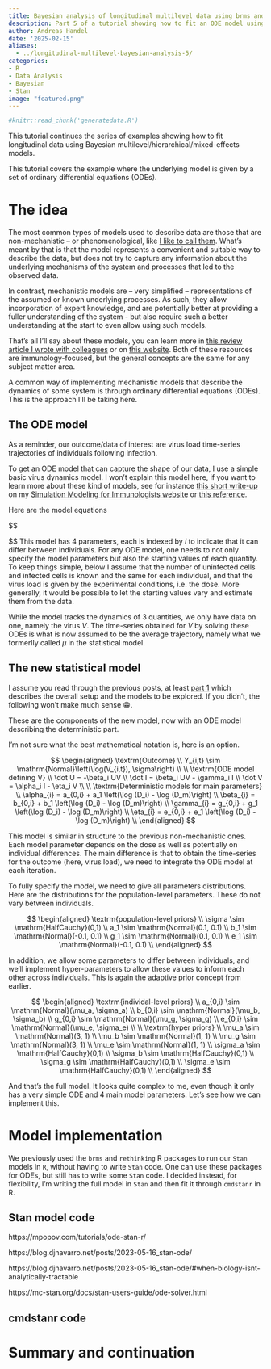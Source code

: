 ```yaml
---
title: Bayesian analysis of longitudinal multilevel data using brms and rethinking - part 5  
description: Part 5 of a tutorial showing how to fit an ODE model using Stan.
author: Andreas Handel
date: '2025-02-15'
aliases: 
  - ../longitudinal-multilevel-bayesian-analysis-5/
categories: 
- R
- Data Analysis
- Bayesian
- Stan
image: "featured.png"
---
```




```r
#knitr::read_chunk('generatedata.R')
```

This tutorial continues the series of examples showing how to fit longitudinal data using 
Bayesian multilevel/hierarchical/mixed-effects models.

This tutorial covers the example where the underlying model is given by a set of ordinary differential equations (ODEs).


# The idea

The most common types of models used to describe data are those that are non-mechanistic -- or phenomenological, like [I like to call them](https://www.nature.com/articles/s41577-019-0235-3). What's meant by that is that the model represents a convenient and suitable way to describe the data, but does not try to capture any information about the underlying mechanisms of the system and processes that led to the observed data.

In contrast, mechanistic models are -- very simplified -- representations of the assumed or known underlying processes. As such, they allow incorporation of expert knowledge, and are potentially better at providing a fuller understanding of the system - but also require such a better understanding at the start to even allow using such models. 

That's all I'll say about these models, you can learn more in [this review article I wrote with colleagues](https://www.nature.com/articles/s41577-019-0235-3) or on [this website](https://andreashandel.github.io/SMIcourse/). Both of these resources are immunology-focused, but the general concepts are the same for any subject matter area.

A common way of implementing mechanistic models that describe the dynamics of some system is through ordinary differential equations (ODEs). This is the approach I'll be taking here.


## The ODE model

As a reminder, our outcome/data of interest are virus load time-series trajectories of individuals following infection.

To get an ODE model that can capture the shape of our data, I use a simple basic virus dynamics model. I won't explain this model here, if you want to learn more about these kind of models, see for instance [this short write-up](https://andreashandel.github.io/SMIcourse/A_Few_Simple_Models.html#Simple_Viral_Infection_Model) on my [Simulation Modeling for Immunologists website](https://andreashandel.github.io/SMIcourse/) or [this reference](https://www.nature.com/articles/nri700).

Here are the model equations

$$
\begin{aligned}


\textrm{uninfected cells:} \qquad  \dot U & = -\beta_i UV \\ 
\textrm{infected cells:} \qquad  \dot I & = \beta_i UV - \delta_i I \\
\textrm{virus:} \qquad  \dot V & = \alpha_i I - \eta_i V
\end{aligned}
$$
This model has 4 parameters, each is indexed by $i$ to indicate that it can differ between individuals. For any ODE model, one needs to not only specify the model parameters but also the starting values of each quantity. To keep things simple, below I assume that the number of uninfected cells and infected cells is known and the same for each individual, and that the virus load is given by the experimental conditions, i.e. the dose. More generally, it would be possible to let the starting values vary and estimate them from the data.

While the model tracks the dynamics of 3 quantities, we only have data on one, namely the virus $V$. The time-series obtained for $V$ by solving these ODEs is what is now assumed to be the average trajectory, namely what we formerlly called $\mu$ in the statistical model.


## The new statistical model

I assume you read through the previous posts, at least [part 1]() which describes the overall setup and the models to be explored. If you didn't, the following won't make much sense 😁.

These are the components of the new model, now with an ODE model describing the deterministic part.

I'm not sure what the best mathematical notation is, here is an option.

$$
\begin{aligned}
\textrm{Outcome} \\
Y_{i,t}   \sim \mathrm{Normal}\left(\log(V_{i,t}), \sigma\right) \\
\\
\textrm{ODE model defining V} \\
\dot U  = -\beta_i UV \\ 
\dot I  = \beta_i UV - \gamma_i I \\
\dot V  = \alpha_i I - \eta_i V \\
\\
\textrm{Deterministic models for main parameters} \\
\alpha_{i}   =  a_{0,i} + a_1 \left(\log (D_i) - \log (D_m)\right)  \\
\beta_{i}   =  b_{0,i} + b_1 \left(\log (D_i) - \log (D_m)\right) \\
\gamma_{i}   =  g_{0,i} + g_1 \left(\log (D_i) - \log (D_m)\right) \\
\eta_{i}   =  e_{0,i} + e_1 \left(\log (D_i) - \log (D_m)\right) \\
\end{aligned}
$$

This model is similar in structure to the previous non-mechanistic ones. Each model parameter depends on the dose as well as potentially on individual differences. The main difference is that to obtain the time-series for the outcome (here, virus load), we need to integrate the ODE model at each iteration.


To fully specify the model, we need to give all parameters distributions. 
Here are the distributions for the population-level parameters. These do not vary between individuals.


$$
\begin{aligned}
\textrm{population-level priors} \\
\sigma  \sim \mathrm{HalfCauchy}(0,1)  \\
a_1 \sim \mathrm{Normal}(0.1, 0.1) \\
b_1 \sim \mathrm{Normal}(-0.1, 0.1) \\
g_1 \sim \mathrm{Normal}(0.1, 0.1) \\
e_1 \sim \mathrm{Normal}(-0.1, 0.1) \\
\end{aligned}
$$


In addition, we allow some parameters to differ between individuals, and we'll implement hyper-parameters to allow these values to inform each other across individuals. This is again the adaptive prior concept from earlier.


$$
\begin{aligned}
\textrm{individal-level priors} \\
a_{0,i} \sim \mathrm{Normal}(\mu_a, \sigma_a) \\
b_{0,i}  \sim \mathrm{Normal}(\mu_b, \sigma_b) \\
g_{0,i} \sim \mathrm{Normal}(\mu_g, \sigma_g) \\
e_{0,i}  \sim \mathrm{Normal}(\mu_e, \sigma_e) \\
\\
\textrm{hyper priors} \\
\mu_a  \sim \mathrm{Normal}(3, 1) \\
\mu_b  \sim \mathrm{Normal}(1, 1) \\
\mu_g  \sim \mathrm{Normal}(3, 1) \\
\mu_e  \sim \mathrm{Normal}(1, 1) \\
\sigma_a  \sim \mathrm{HalfCauchy}(0,1)  \\
\sigma_b  \sim \mathrm{HalfCauchy}(0,1)  \\
\sigma_g  \sim \mathrm{HalfCauchy}(0,1)  \\
\sigma_e  \sim \mathrm{HalfCauchy}(0,1)  \\
\end{aligned}
$$

And that's the full model. It looks quite complex to me, even though it only has a very simple ODE and 4 main model parameters. Let's see how we can implement this.


# Model implementation

We previously used the `brms` and `rethinking` R packages to run our `Stan` models in `R`, without having to write `Stan` code. One can use these packages for ODEs, but still has to write some `Stan` code. I decided instead, for flexibility, I'm writing the full model in `Stan` and then fit it through `cmdstanr` in R.

## Stan model code


https://mpopov.com/tutorials/ode-stan-r/

https://blog.djnavarro.net/posts/2023-05-16_stan-ode/

https://blog.djnavarro.net/posts/2023-05-16_stan-ode/#when-biology-isnt-analytically-tractable

https://mc-stan.org/docs/stan-users-guide/ode-solver.html

## cmdstanr code



# Summary and continuation









